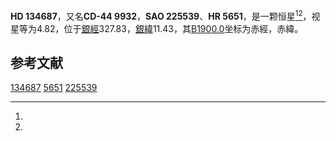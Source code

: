 {{Starbox begin
| name = HD 134687
}}
{{Starbox observe
| epoch = [[J2000.0|J2000.0]]
| constell = {{星座名待查}}<ref name=SIMBAD>{{cite web
 | url=http://simbad.u-strasbg.fr/simbad/sim-id?Ident=HR+5651
 | title=Pulsating variable Star
 | publisher=Centre de Données astronomiques de Strasbourg
 | work=SIMBAD
 | accessdate=2012-07-13
 | archive-date=2020-02-03
 | archive-url=https://web.archive.org/web/20200203190114/http://simbad.u-strasbg.fr/simbad/sim-id?Ident=HR+5651
 }}</ref><ref name=DATA>{{cite web
 | url=http://vizier.u-strasbg.fr/viz-bin/VizieR-5?-out.add=.&-source=5050&-corr=PK=HR&-out.max=9999&HR=5651
 | title=VizieR Detailed Page
 | accessdate=2012-07-13
 | archive-date=2016-03-04
 | archive-url=https://web.archive.org/web/20160304220306/http://vizier.u-strasbg.fr/viz-bin/VizieR-5?-out.add=.&-source=5050&-corr=PK=HR&-out.max=9999&HR=5651
 | dead-url=no
 }}</ref>
| 星官 = 
| ra = {{RA|15|12|49.5}}<ref name=SIMBAD /><ref name=DATA />
| dec = {{DEC|-44|30|2}}<ref name=SIMBAD /><ref name=DATA />
| appmag_v = 4.82<ref name=SIMBAD /><ref name=DATA />
}}
{{Starbox character
| class = B3IV<ref name=SIMBAD /><ref name=DATA />
| b-v = -0.17<ref name=SIMBAD /><ref name=DATA />
| u-b = -0.68<ref name=SIMBAD /><ref name=DATA />
| r-i = -0.16<ref name=SIMBAD /><ref name=DATA />
| variable = 
}}
{{Starbox astrometry
| radial_v = -0.68
| prop_mo_ra = 14
| parallax = 
| p_error = 
}}
{{Starbox catalog
| names =CD-44 9932，[[SAO星表|SAO]] 225539，[[HD星表|HD]] 134687，[[HR星表|HR]] 5651}}
{{Starbox reference |Simbad=HR+5651}}
{{Starbox end}}

'''HD 134687'''，又名'''CD-44 9932'''，'''SAO 225539'''、'''HR 5651'''，是一颗恒星<ref name=SIMBAD /><ref name=DATA />，视星等为4.82，位于[[銀道座標系|銀經]]327.83，[[銀道座標系|銀緯]]11.43，其[[B1900.0|B1900.0]]坐标为赤經{{RA|15|6|6.4}}，赤緯{{DEC|-44|11.43|22}}。

== 参考文献 ==
{{reflist}}

{{star-stub}}

[[Category:HD和HDE天體|134687]]
[[Category:HR天體|5651]]
[[Category:SAO天體|225539]]